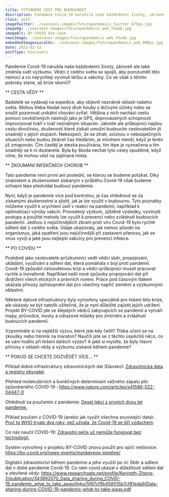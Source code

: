 ```yaml
---
title: VYTVÁŘENÍ CEST PRO BUDOUCNOST
description: Pandemie Covid-19 narušila naše každodenní životy, zároveň ale také změnila svět výzkumu.Vědci z celého světa se spojili, aby porozuměli této nemoci a co nejrychleji vyvinuli léčbu a vakcíny. 
class: post
imageTwitter: ./usecases-images/futurepandemics_twitter_675px.jpg
imageOg: ./usecases-images/futurepandemics_web_thumb.jpg
imageAlt: BY-COVID Use-case
newsImage: ./usecases-images/futurepandemics_web_thumb.jpg
embeddedImagesLocalUc: ./usecases-images/Futurepandemics_web_800px.jpg
date: 2023-02-12
postType: UsecaseCz
---
```


Pandemie Covid-19 narušila naše každodenní životy, zároveň ale také změnila svět výzkumu. Vědci z celého světa se spojili, aby porozuměli této nemoci a co nejrychleji vyvinuli léčbu a vakcíny. Co se však s těmito pokroky stane, až krize skončí?

** CESTA VĚDY **

Badatelé se vydávají na expedice, aby objevili neznámé oblasti našeho světa. Mohou třeba hledat nový druh houby s léčivými účinky nebo se snažit pozorovat unikátní chování zvířat. Většina z nich nachází cestu pomocí osvědčených nástrojů jako je GPS, doprovázených schopností improvizovat tváří v tvář neznámým situacím. Jakmile ale průkopníci najdou cestu divočinou, zkušenosti které získali umožní budoucím cestovatelům jít snadněji v jejich stopách. Nebezpečí, že se ztratí, uvíznou v nebezpečných situacích nebo budou ztrácet čas hledáním, je mnohem menší, když je terén již zmapován. Čím častěji je stezka používána, tím lépe je vyznačena a tím snadněji se k ní dostanete. Byla by škoda nechat tyto cesty opuštěné, když víme, že mohou vést na zajímavá místa.

** ZKOUMÁNÍ INFEKČNÍCH CHOROB **

Tato pandemie není první ani poslední, se kterou se budeme potýkat. Díky znalostem a zkušenostem získaným v průběhu Covid-19 však budeme schopni lépe předvídat budoucí pandemie.

Nyní, když je pandemie více pod kontrolou, je čas ohlédnout se za získanými zkušenostmi a zjistit, jak je lze využít v budoucnu. Tyto poznatky můžeme využít k urychlení úsilí v reakci na pandemii, například k optimalizaci výroby vakcín. Provedený výzkum, zjištěné výsledky, vyvinuté postupy a použité metody lze využít k prevenci nebo zvládnutí budoucích pandemií.
Jednou z nejúčinnějších zbraní proti viru Covid-19 bylo rychlé sdílení dat z celého světa. Údaje ukazovaly, jak nemoc působí na organismus, jaká opatření jsou nejúčinnější při zastavení přenosu, jak se virus vyvíjí a jaké jsou nejlepší vakcíny pro prevenci infekce.

** PO COVIDU **

Podobně jako cestovatelé-průzkumníci vedli vědci sběr, propojování, ukládání, využívání a sdílení dat, která pomáhala v boji proti pandemii. Covid-19 způsobil celosvětovou krizi a vědci-průkopníci museli pracovat rychle a inovativně. Například našli nové způsoby propojování dat při dodržení všech etických a právních norem. Práce pod časovým tlakem ukázala přínosy zpřístupnění dat pro všechny napříč zeměmi a výzkumnými oblastmi.

Některé datové infrastruktury byly vytvořeny speciálně pro řešení této krize, ale ukázaly se být natolik užitečné, že je nyní důležité zajistit jejich udržení. Projekt BY-COVID jde ve šlépějích vědců zabývajících se pandemií a vytváří mapy, průvodce, mosty a odrazové můstky pro zmírnění a zvládnutí budoucích pandemií. 

Vzpomínáte si na nejtěžší výzvu, které jste kdy čelili? Třeba učení se na zkoušky nebo trénink na maraton? Naučili jste se z těchto úspěchů něco, co se vám hodilo při řešení dalších výzev? A jaké si myslíte, že byly hlavní přínosy v oblasti vědy a výzkumu získané během pandemie? 

** POKUD SE CHCETE DOZVĚDĚT VÍCE... **

Příklad dobré infrastruktury zdravotnických dat (Dánsko): [Zdravotnická data a registry obyvatel](https://sundhedsdatastyrelsen.dk/da/english/health_data_and_registers).

Přehled molekulárních a buněčných determinant vážného zápalu plic způsobeného COVID-19 : https://www.nature.com/articles/s41586-022-04447-0 

Ohlédnutí za poučením z pandemie: [Deset lekcí z prvních dvou let pandemie.](https://www.mckinsey.com/industries/healthcare/our-insights/ten-lessons-from-the-first-two-years-of-covid-19)

Příklad poučení z COVID-19 (anebo jak využít všechna související data): [Proč to WHO trvalo dva roky, než uznala, že Covid-19 se šíří vzduchem](https://www.nature.com/articles/d41586-022-00925-7). 

Co nás naučil COVID-19: [Zdravotní péče už nemůže fungovat bez technologií.](https://www.un.org/africarenewal/magazine/march-2021/what-covid-19-has-taught-us-%E2%80%9Chealthcare-can-no-longer-exist-without-technology%E2%80%9D) 

Systém  vytvořený v projektu BY-COVID znovu použit pro opičí neštovice: https://by-covid.org/news-events/monkeypox-pipeline/

Digitální zdravotnictví během pandemie a jeho využití po ní: Sběr a sdílení dat v době pandemie Covid-19.
Co nám covid ukázal o důležitosti sdílení dat a otevřené vědy: https://www.researchgate.net/profile/Kenneth-Zheng-2/publication/343892070_Data_sharing_during_COVID-19_pandemic_what_to_take_away/links/5f87cf9b458515b7cf81eda9/Data-sharing-during-COVID-19-pandemic-what-to-take-away.pdf
